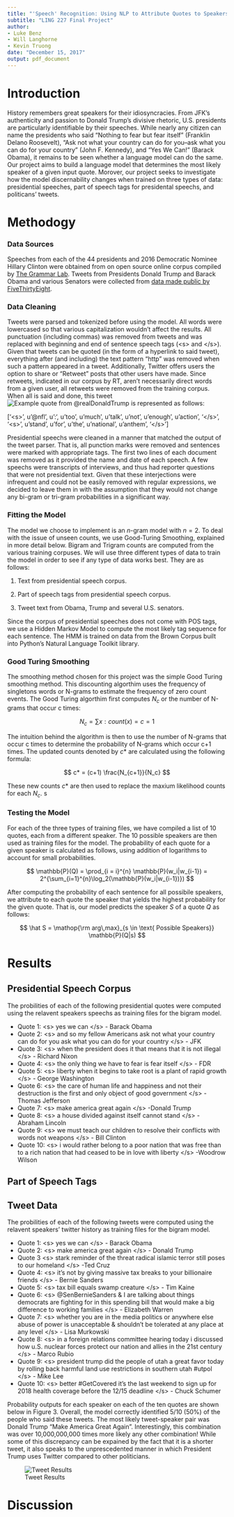 ```yaml
---
title: "'Speech' Recognition: Using NLP to Attribute Quotes to Speakers"
subtitle: "LING 227 Final Project"
author: 
- Luke Benz
- Will Langhorne
- Kevin Truong
date: "December 15, 2017"
output: pdf_document
---
```


\newcommand{\argmax}{\mathop{\rm arg\,max}}

# Introduction
History remembers great speakers for their idiosyncracies. From JFK's authenticity and passion to Donald Trump's divisive rhetoric, U.S. presidents are particularly identifiable by their speeches. While nearly any citizen can name the presidents who said "Nothing to fear but fear itself" (Franklin Delano Roosevelt), "Ask not what your country can do for you--ask what you can do for your country" (John F. Kennedy), and "Yes We Can!" (Barack Obama), it remains to be seen whether a language model can do the same. Our project aims to build a language model that determines the most likely speaker of a given input quote. Morover, our project seeks to investigate how the model discernability changes when trained on three types of data: presidential speeches, part of speech tags for presidental speechs, and politicans' tweets.

# Methodogy
### Data Sources
Speeches from each of the 44 presidents and 2016 Democratic Nominee Hillary Clinton were obtained from on open source online corpus compiled by [The Grammar Lab](http://www.thegrammarlab.com/?nor-portfolio=corpus-of-presidential-speeches-cops-and-a-clintontrump-corpus). Tweets from Presidents Donald Trump and Barack Obama and various Senators were collected from [data made public by FiveThirtyEight](https://github.com/fivethirtyeight/data/tree/master/twitter-ratio).

### Data Cleaning
Tweets were parsed and tokenized before using the model. All words were lowercased so that various capitalization wouldn't affect the results. All punctuation (including commas) was removed from tweets and was replaced with beginning and end of sentence speech tags (\<s\> and \</s\>). Given that tweets can be quoted (in the form of a hyperlink to said tweet), everything after (and including) the text pattern "http" was removed when such a pattern appeared in a tweet. Additionally, Twitter offers users the option to share or "Retweet" posts that other users have made. Since retweets, indicated in our corpus by RT, aren't necessarily direct words from a given user, all retweets were removed from the training corpus. When all is said and done, this tweet ![Example quote from \@realDonaldTrump](twitter/Trump_Tweet.png) is represented as follows:

['\<s\>', u'\@nfl', u':', u'too', u'much', u'talk', u'not', u'enough', u'action', '\</s\>', '\<s\>', u'stand', u'for', u'the', u'national', u'anthem', '\</s\>']

Presidential speechs were cleaned in a manner that matched the output of the tweet parser. That is, all punction marks were removed and sentences were marked with appropriate tags. The first two lines of each document was removed as it provided the name and date of each speech. A few speechs were transcripts of interviews, and thus had reporter questions that were not presidential text. Given that these interjections were infrequent and could not be easily removed with regular expressions, we decided to leave them in with the assumption that they would not change any bi-gram or tri-gram probabilities in a significant way.

### Fitting the Model
The model we choose to implement is an $n$-gram model with $n = 2$. To deal with the issue of unseen counts, we use Good-Turing Smoothing, explained in more detail below. Bigram and Trigram counts are computed from the various training corpuses. We will use three different types of data to train the model in order to see if any type of data works best. They are as follows:

1. Text from presidential speech corpus.

2. Part of speech tags from presidential speech corpus.

3. Tweet text from Obama, Trump and several U.S. senators. 

Since the corpus of presidential speeches does not come with POS tags, we use a Hidden Markov Model to compute the most likely tag sequence for each sentence. The HMM is trained on data from the Brown Corpus built into Python's Natural Language Toolkit library. 

### Good Turing Smoothing
The smoothing method chosen for this project was the simple Good Turing smoothing method. This discounting algorthim uses the frequency of singletons words or N-grams to estimate the frequency of zero count events. The Good Turing algorthim first computes $N_c$ or the number of N-grams that occur c times: 

$$
N_c = \sum{x:count(x)=c} = 1
$$

The intuition behind the algorithm is then to use the number of N-grams that occur c times to determine the probability of N-grams which occur c+1 times. The updated counts denoted by $c*$ are calculated using the following formula:

$$
c* = (c+1) \frac{N_{c+1}}{N_c}
$$

These new counts $c*$ are then used to replace the maxium likelihood counts for each $N_c$. s


### Testing the Model
For each of the three types of training files, we have compiled a list of 10 quotes, each from a different speaker. The 10 possible speakers are then used as training files for the model. The probability of each quote for a given speaker is calculated as follows, using addition of logarithms to account for small probabilities.

$$
\mathbb{P}(Q) = \prod_{i = i}^{n} \mathbb{P}(w_i|w_{i-1}) = 2^{\sum_{i=1}^{n}\log_2(\mathbb{P}(w_i|w_{i-1})})
$$

After computing the probability of each sentence for all possibile speakers, we attribute to each quote the speaker that yields the highest probability for the given quote. That is, our model predicts the speaker $S$ of a quote $Q$ as follows:

$$
\hat S = \argmax_{s \in \text{ Possible Speakers}} \mathbb{P}(Q|s)
$$


# Results
## Presidential Speech Corpus
The probilities of each of the following presidential quotes were computed using the relavent speakers speechs as training files for the bigram model.

* Quote 1: \<s\> yes we can \</s\> - Barack Obama
* Quote 2: \<s\> and so my fellow Americans ask not what your country can do for you ask what you can do for your country \</s\> - JFK
* Quote 3: \<s\> when the president does it that means that it is not illegal \</s\> - Richard Nixon
* Quote 4: \<s\> the only thing we have to fear is fear itself \</s\> - FDR
* Quote 5: \<s\> liberty when it begins to take root is a plant of rapid growth \</s\> - George Washington
* Quote 6: \<s\> the care of human life and happiness and not their destruction is the first and only object of good government \</s\> - Thomas Jefferson
* Quote 7: \<s\> make america great again \</s\> -Donald Trump
* Quote 8: \<s\> a house divided against itself cannot stand \</s\> - Abraham Lincoln
* Quote 9: \<s\> we must teach our children to resolve their conflicts with words not weapons \</s\> - Bill Clinton
* Quote 10: \<s\> i would rather belong to a poor nation that was free than to a rich nation that had ceased to be in love with liberty \</s\> -Woodrow Wilson

## Part of Speech Tags

## Tweet Data
The probilities of each of the following tweets were computed using the relavent speakers' twitter history as training files for the bigram model.

* Quote 1: \<s\> yes we can \</s\> - Barack Obama
* Quote 2: \<s\> make america great again \</s\> - Donald Trump
* Quote 3 \<s\> stark reminder of the threat radical islamic terror still poses to our homeland \</s\> -Ted Cruz
* Quote 4: \<s\> it's not by giving massive tax breaks to your billionaire friends \</s\> - Bernie Sanders
* Quote 5: \<s\> tax bill equals swamp creature \</s\> - Tim Kaine
* Quote 6: \<s\> @SenBernieSanders & I are talking about things democrats are fighting for in this spending bill that would make a big difference to working families \</s\> - Elizabeth Warren
* Quote 7: \<s\> whether you are in the media politics or anywhere else abuse of power is unacceptable & shouldn’t be tolerated at any place at any level \</s\> - Lisa Murkowski
* Quote 8: \<s\> in a foreign relations committee hearing today i discussed how u.S. nuclear forces protect our nation and allies in the 21st century \</s\> - Marco Rubio
* Quote 9: \<s\> president trump did the people of utah a great favor today by rolling back harmful land use restrictions in southern utah \#utpol  \</s\> - Mike Lee
* Quote 10: \<s\> better \#GetCovered it’s the last weekend to sign up for 2018 health coverage before the 12/15 deadline \</s\> - Chuck Schumer

Probability outputs for each speaker on each of the ten quotes are shown below in Figure 3. Overall, the model correctly identified 5/10 (50%) of the people who said these tweets. The most likely tweet-speaker pair was Donald Trump "Make America Great Again". Interestingly, this combination was over 10,000,000,000 times more likely any other combination! While some of this discrepancy can be expained by the fact that it is a shorter tweet, it also speaks to the unprescedented manner in which President Trump uses Twitter compared to other politicians.

![Tweet Results](tweet_results.png)






# Discussion